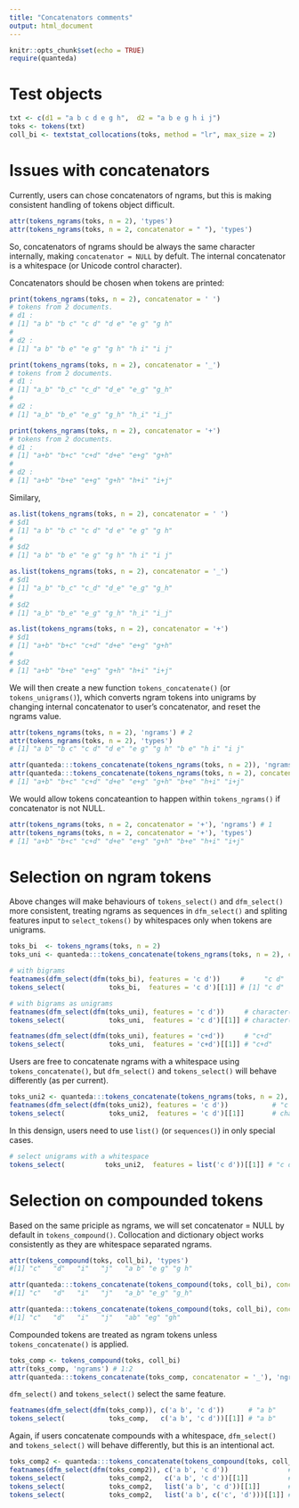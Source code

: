 ```yaml
---
title: "Concatenators comments"
output: html_document
---
```


```r
knitr::opts_chunk$set(echo = TRUE)
require(quanteda)
```


# Test objects
```r
txt <- c(d1 = "a b c d e g h",  d2 = "a b e g h i j")
toks <- tokens(txt)
coll_bi <- textstat_collocations(toks, method = "lr", max_size = 2)
```


# Issues with concatenators
Currently, users can chose concatenators of ngrams, but this is making consistent handling of tokens object difficult.
```r
attr(tokens_ngrams(toks, n = 2), 'types')
attr(tokens_ngrams(toks, n = 2, concatenator = " "), 'types')
```
So, concatenators of ngrams should be always the same character internally, making `concatenator = NULL` by defult. The internal concatenator is a whitespace (or Unicode control character).

Concatenators should be chosen when tokens are printed:
```r
print(tokens_ngrams(toks, n = 2), concatenator = ' ')
# tokens from 2 documents.
# d1 :
# [1] "a b" "b c" "c d" "d e" "e g" "g h"
# 
# d2 :
# [1] "a b" "b e" "e g" "g h" "h i" "i j"

print(tokens_ngrams(toks, n = 2), concatenator = '_')
# tokens from 2 documents.
# d1 :
# [1] "a_b" "b_c" "c_d" "d_e" "e_g" "g_h"
# 
# d2 :
# [1] "a_b" "b_e" "e_g" "g_h" "h_i" "i_j"

print(tokens_ngrams(toks, n = 2), concatenator = '+')
# tokens from 2 documents.
# d1 :
# [1] "a+b" "b+c" "c+d" "d+e" "e+g" "g+h"
# 
# d2 :
# [1] "a+b" "b+e" "e+g" "g+h" "h+i" "i+j"
```
Similary,
```r
as.list(tokens_ngrams(toks, n = 2), concatenator = ' ')
# $d1
# [1] "a b" "b c" "c d" "d e" "e g" "g h"
# 
# $d2
# [1] "a b" "b e" "e g" "g h" "h i" "i j"

as.list(tokens_ngrams(toks, n = 2), concatenator = '_')
# $d1
# [1] "a_b" "b_c" "c_d" "d_e" "e_g" "g_h"
# 
# $d2
# [1] "a_b" "b_e" "e_g" "g_h" "h_i" "i_j"

as.list(tokens_ngrams(toks, n = 2), concatenator = '+')
# $d1
# [1] "a+b" "b+c" "c+d" "d+e" "e+g" "g+h"
# 
# $d2
# [1] "a+b" "b+e" "e+g" "g+h" "h+i" "i+j"

```

We will then create a new function `tokens_concatenate()` (or `tokens_unigrams()`), which converts ngram tokens into unigrams by changing internal concatenator to user's concatenator, and reset the ngrams value.
```r
attr(tokens_ngrams(toks, n = 2), 'ngrams') # 2
attr(tokens_ngrams(toks, n = 2), 'types')
# [1] "a b" "b c" "c d" "d e" "e g" "g h" "b e" "h i" "i j"

attr(quanteda:::tokens_concatenate(tokens_ngrams(toks, n = 2)), 'ngrams') # 1
attr(quanteda:::tokens_concatenate(tokens_ngrams(toks, n = 2), concatenator = '+'), 'types')
# [1] "a+b" "b+c" "c+d" "d+e" "e+g" "g+h" "b+e" "h+i" "i+j"
```
We would allow tokens concateantion to happen within `tokens_ngrams()` if concatenator is not NULL.
```r
attr(tokens_ngrams(toks, n = 2, concatenator = '+'), 'ngrams') # 1
attr(tokens_ngrams(toks, n = 2, concatenator = '+'), 'types')
# [1] "a+b" "b+c" "c+d" "d+e" "e+g" "g+h" "b+e" "h+i" "i+j"
```

# Selection on ngram tokens
Above changes will make behaviours of `tokens_select()` and `dfm_select()` more consistent, treating ngrams as sequences in `dfm_select()` and spliting features input to `select_tokens()` by whitespaces only when tokens are unigrams.
```r
toks_bi  <- tokens_ngrams(toks, n = 2) 
toks_uni <- quanteda:::tokens_concatenate(tokens_ngrams(toks, n = 2), concatenator = '+')

# with bigrams
featnames(dfm_select(dfm(toks_bi), features = 'c d'))     #     "c d"
tokens_select(           toks_bi,  features = 'c d')[[1]] # [1] "c d"

# with bigrams as unigrams
featnames(dfm_select(dfm(toks_uni), features = 'c d'))     # character(0) (and warning)
tokens_select(           toks_uni,  features = 'c d')[[1]] # character(0)

featnames(dfm_select(dfm(toks_uni), features = 'c+d'))     # "c+d"
tokens_select(           toks_uni,  features = 'c+d')[[1]] # "c+d"

```

Users are free to concatenate ngrams with a whitespace using `tokens_concatenate()`, but `dfm_select()` and `tokens_select()` will behave differently (as per current).
```r
toks_uni2 <- quanteda:::tokens_concatenate(tokens_ngrams(toks, n = 2), concatenator = ' ')
featnames(dfm_select(dfm(toks_uni2), features = 'c d'))           # "c d"
tokens_select(           toks_uni2,  features = 'c d')[[1]]       # character(0)
```

In this densign, users need to use `list()` (or `sequences()`) in only special cases.
```r
# select unigrams with a whitespace
tokens_select(          toks_uni2,  features = list('c d'))[[1]] # "c d"
```


# Selection on compounded tokens
Based on the same priciple as ngrams, we will set concatenator = NULL by default in `tokens_compound()`. Collocation and dictionary object works consistently as they are whitespace separated ngrams.
```r
attr(tokens_compound(toks, coll_bi), 'types') 
#[1] "c"   "d"   "i"   "j"   "a b" "e g" "g h"

attr(quanteda:::tokens_concatenate(tokens_compound(toks, coll_bi), concatenator = '_'), 'types') 
#[1] "c"   "d"   "i"   "j"   "a_b" "e_g" "g_h"

attr(quanteda:::tokens_concatenate(tokens_compound(toks, coll_bi), concatenator = ''), 'types')
#[1] "c"   "d"   "i"   "j"   "ab" "eg" "gh"

```

Compounded tokens are treated as ngram tokens unless `tokens_concatenate()` is applied.
```r
toks_comp <- tokens_compound(toks, coll_bi)
attr(toks_comp, 'ngrams') # 1:2
attr(quanteda:::tokens_concatenate(toks_comp, concatenator = '_'), 'ngrams') # 1
```

`dfm_select()` and `tokens_select()` select the same feature.
```r
featnames(dfm_select(dfm(toks_comp)), c('a b', 'c d'))      # "a b"
tokens_select(           toks_comp,   c('a b', 'c d'))[[1]] # "a b"
```

Again, if users concatenate compounds with a whitespace, `dfm_select()` and `tokens_select()` will behave differently, but this is an intentional act.
```r
toks_comp2 <- quanteda:::tokens_concatenate(tokens_compound(toks, coll_bi), concatenator = ' ')
featnames(dfm_select(dfm(toks_comp2)), c('a b', 'c d'))               # "a b"
tokens_select(           toks_comp2,   c('a b', 'c d'))[[1]]          # "c" "d"
tokens_select(           toks_comp2,   list('a b', 'c d'))[[1]]       # "a b"
tokens_select(           toks_comp2,   list('a b', c('c', 'd')))[[1]] # "a b" "c" "d"

```